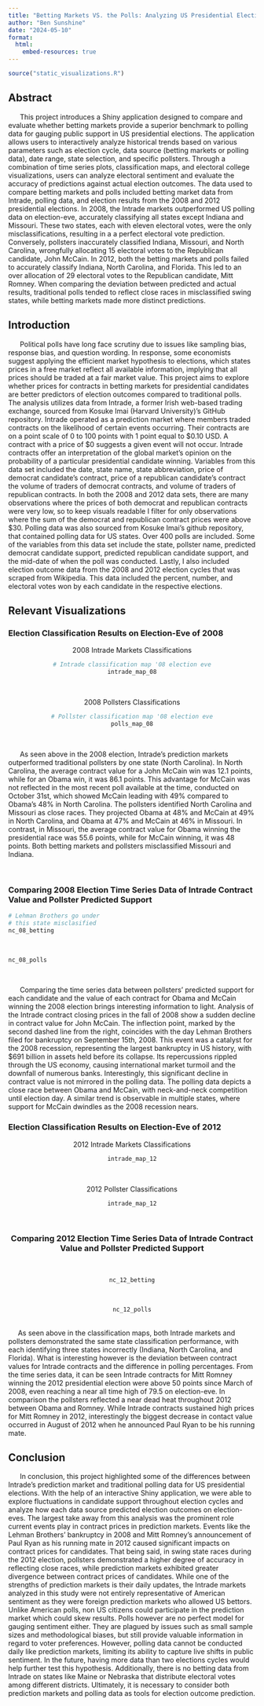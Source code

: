 ```yaml
---
title: "Betting Markets VS. the Polls: Analyzing US Presidential Elections"
author: "Ben Sunshine"
date: "2024-05-10"
format:
  html:
    embed-resources: true
---
```


```r
source("static_visualizations.R")
```

## Abstract

|       This project introduces a Shiny application designed to compare and evaluate whether betting markets provide a superior benchmark to polling data for gauging public support in US presidential elections. The application allows users to interactively analyze historical trends based on various parameters such as election cycle, data source (betting markets or polling data), date range, state selection, and specific pollsters. Through a combination of time series plots, classification maps, and electoral college visualizations, users can analyze electoral sentiment and evaluate the accuracy of predictions against actual election outcomes. The data used to compare betting markets and polls included betting market data from Intrade, polling data, and election results from the 2008 and 2012 presidential elections. In 2008, the Intrade markets outperformed US polling data on election-eve, accurately classifying all states except Indiana and Missouri. These two states, each with eleven electoral votes, were the only misclassifications, resulting in a a perfect electoral vote prediction. Conversely, pollsters inaccurately classified Indiana, Missouri, and North Carolina, wrongfully allocating 15 electoral votes to the Republican candidate, John McCain. In 2012, both the betting markets and polls failed to accurately classify Indiana, North Carolina, and Florida. This led to an over allocation of 29 electoral votes to the Republican candidate, Mitt Romney. When comparing the deviation between predicted and actual results, traditional polls tended to reflect close races in misclassified swing states, while betting markets made more distinct predictions.

## Introduction

|       Political polls have long face scrutiny due to issues like sampling bias, response bias, and question wording. In response, some economists suggest applying the efficient market hypothesis to elections, which states prices in a free market reflect all available information, implying that all prices should be traded at a fair market value. This project aims to explore whether prices for contracts in betting markets for presidential candidates are better predictors of election outcomes compared to traditional polls. The analysis utilizes data from Intrade, a former Irish web-based trading exchange, sourced from Kosuke Imai (Harvard University)'s GitHub repository. Intrade operated as a prediction market where members traded contracts on the likelihood of certain events occurring. Their contracts are on a point scale of 0 to 100 points with 1 point equal to \$0.10 USD. A contract with a price of \$0 suggests a given event will not occur. Intrade contracts offer an interpretation of the global market's opinion on the probability of a particular presidential candidate winning. Variables from this data set included the date, state name, state abbreviation, price of democrat candidate's contract, price of a republican candidate's contract the volume of traders of democrat contracts, and volume of traders of republican contracts. In both the 2008 and 2012 data sets, there are many observations where the prices of both democrat and republican contracts were very low, so to keep visuals readable I filter for only observations where the sum of the democrat and republican contract prices were above \$30. Polling data was also sourced from Kosuke Imai's github repository, that contained polling data for US states. Over 400 polls are included. Some of the variables from this data set include the state, pollster name, predicted democrat candidate support, predicted republican candidate support, and the mid-date of when the poll was conducted. Lastly, I also included election outcome data from the 2008 and 2012 election cycles that was scraped from Wikipedia. This data included the percent, number, and electoral votes won by each candidate in the respective elections.

## Relevant Visualizations

### Election Classification Results on Election-Eve of 2008

<div style="text-align: center;">
2008 Intrade Markets Classifications
<div>

```r
# Intrade classification map '08 election eve
intrade_map_08
```

<br />

<div style="text-align: center;">
2008 Pollsters Classifications
<div>
```r
# Pollster classification map '08 election eve
polls_map_08
```

<br />

<div style="text-align: left;">


|       As seen above in the 2008 election, Intrade's prediction markets outperformed traditional pollsters by one state (North Carolina). In North Carolina, the average contract value for a John McCain win was 12.1 points, while for an Obama win, it was 86.1 points. This advantage for McCain was not reflected in the most recent poll available at the time, conducted on October 31st, which showed McCain leading with 49% compared to Obama's 48% in North Carolina. The pollsters identified North Carolina and Missouri as close races. They projected Obama at 48% and McCain at 49% in North Carolina, and Obama at 47% and McCain at 46% in Missouri. In contrast, in Missouri, the average contract value for Obama winning the presidential race was 55.6 points, while for McCain winning, it was 48 points. Both betting markets and pollsters misclassified Missouri and Indiana.

<div>



<br />

### Comparing 2008 Election Time Series Data of Intrade Contract Value and Pollster Predicted Support

```r
# Lehman Brothers go under
# this state misclasified
nc_08_betting
```

<br /> 

```r
nc_08_polls
```

<br />



<div style="text-align: left;">

|       Comparing the time series data between pollsters' predicted support for each candidate and the value of each contract for Obama and McCain winning the 2008 election brings interesting information to light. Analysis of the Intrade contract closing prices in the fall of 2008 show a sudden decline in contract value for John McCain. The inflection point, marked by the second dashed line from the right, coincides with the day Lehman Brothers filed for bankruptcy on September 15th, 2008. This event was a catalyst for the 2008 recession, representing the largest bankruptcy in US history, with $691 billion in assets held before its collapse. Its repercussions rippled through the US economy, causing international market turmoil and the downfall of numerous banks. Interestingly, this significant decline in contract value is not mirrored in the polling data. The polling data depicts a close race between Obama and McCain, with neck-and-neck competition until election day. A similar trend is observable in multiple states, where support for McCain dwindles as the 2008 recession nears.

<div>

### Election Classification Results on Election-Eve of 2012

<div style="text-align: center;">
2012 Intrade Markets Classifications
<div>

```r
intrade_map_12
```
<br />

<div style="text-align: center;">
2012 Pollster Classifications
<div>
```r
intrade_map_12
```

<br />




### Comparing 2012 Election Time Series Data of Intrade Contract Value and Pollster Predicted Support
<br />

```r
nc_12_betting
```

<br />

```r
nc_12_polls
```


<br />
<div style="text-align: left;">

|      As seen above in the classification maps, both Intrade markets and pollsters demonstrated the same state classification performance, with each identifying three states incorrectly (Indiana, North Carolina, and Florida). What is interesting however is the deviation between contract values for Intrade contracts and the difference in polling percentages. From the time series data, it can be seen Intrade contracts for Mitt Romney winning the 2012 presidential election were above 50 points since March of 2008, even reaching a near all time high of 79.5 on election-eve. In comparison the pollsters reflected a near dead heat throughout 2012 between Obama and Romney. While Intrade contracts sustained high prices for Mitt Romney in 2012, interestingly the biggest decrease in contact value occurred in August of 2012 when he announced Paul Ryan to be his running mate.


<div>


## Conclusion

<div style="text-align: left;">

|       In conclusion, this project highlighted some of the differences between Intrade's prediction market and traditional polling data for US presidential elections. With the help of an interactive Shiny application, we were able to explore fluctuations in candidate support throughout election cycles and analyze how each data source predicted election outcomes on election-eves. The largest take away from this analysis was the prominent role current events play in contract prices in prediction markets. Events like the Lehman Brothers' bankruptcy in 2008 and Mitt Romney's announcement of Paul Ryan as his running mate in 2012 caused significant impacts on contract prices for candidates. That being said, in swing state races during the 2012 election, pollsters demonstrated a higher degree of accuracy in reflecting close races, while prediction markets exhibited greater divergence between contract prices of candidates. While one of the strengths of prediction markets is their daily updates, the Intrade markets analyzed in this study were not entirely representative of American sentiment as they were foreign prediction markets who allowed US bettors. Unlike American polls, non US citizens could participate in the prediction market which could skew results. Polls however are no perfect model for gauging sentiment either. They are plagued by issues such as small sample sizes and methodological biases, but still provide valuable information in regard to voter preferences. However, polling data cannot be conducted daily like prediction markets, limiting its ability to capture live shifts in public sentiment. In the future, having more data than two elections cycles would help further test this hypothesis. Additionally, there is no betting data from Intrade on states like Maine or Nebraska that distribute electoral votes among different districts. Ultimately, it is necessary to consider both prediction markets and polling data as tools for election outcome prediction.


<div>
